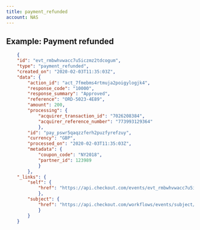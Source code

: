 ```yaml
---
title: payment_refunded
account: NAS
---
```


## Example: Payment refunded

```json
    {
    "id": "evt_rmbwhvwacc7u5iczmz2tdcogum",
    "type": "payment_refunded",
    "created_on": "2020-02-03T11:35:03Z",
    "data": {
        "action_id": "act_7fmebms4rtmuja2poigylogjk4",
        "response_code": "10000",
        "response_summary": "Approved",
        "reference": "ORD-5023-4E89",
        "amount": 200,
        "processing": {
            "acquirer_transaction_id": "7026208384",
            "acquirer_reference_number": "773993129364"
            },
        "id": "pay_pswr5qaqzzferh2puzfyrefzuy",
        "currency": "GBP",
        "processed_on": "2020-02-03T11:35:03Z",
        "metadata": {
            "coupon_code": "NY2018",
            "partner_id": 123989
            }
        },
    "_links": {
        "self": {
            "href": "https://api.checkout.com/events/evt_rmbwhvwacc7u5iczmz2tdcogum"
            },
        "subject": {
            "href": "https://api.checkout.com/workflows/events/subject/pay_jlfj2ful7z3u5lbykhy5lzezvm"
            }
        }
    }
```
